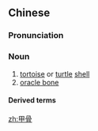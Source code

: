 ==Chinese==
{{zh-forms}}

===Pronunciation===
{{zh-pron
|m=jiǎgǔ
|c=gaap3 gwat1
|cat=n
}}

===Noun===
{{zh-noun}}

# [[tortoise]] or [[turtle]] [[shell]] {{zh-mw|m:片|m:塊}}
# [[oracle bone]] {{zh-mw|m:片|m:塊}}

====Derived terms====
{{zh-der|甲骨文}}

[[zh:甲骨]]